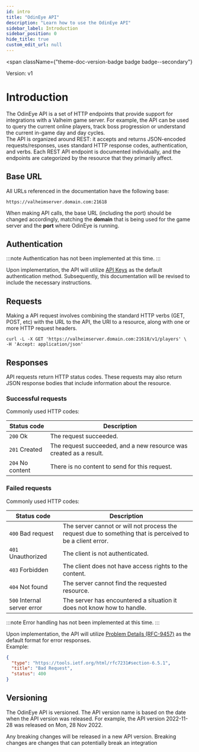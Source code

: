 ```yaml
---
id: intro
title: "OdinEye API"
description: "Learn how to use the OdinEye API"
sidebar_label: Introduction
sidebar_position: 0
hide_title: true
custom_edit_url: null
---
```



<span
  className={"theme-doc-version-badge badge badge--secondary"}
>
  Version: v1
</span>

# Introduction

The OdinEye API is a set of HTTP endpoints that provide support for integrations with a Valheim game server. For example, the API can be used to query the current online players, track boss progression or understand the current in-game day and day cycles.  
The API is organized around REST: it accepts and returns JSON-encoded requests/responses, uses standard HTTP response codes, authentication, and verbs.
Each REST API endpoint is documented individually, and the endpoints are categorized by the resource that they primarily affect.

## Base URL

All URLs referenced in the documentation have the following base:

```
https://valheimserver.domain.com:21618
```

When making API calls, the base URL (including the port) should be changed accordingly, matching the <b>domain</b> that is being used for the game server and the <b>port</b> where OdinEye is running.

## Authentication

:::note
Authentication has not been implemented at this time.
:::

Upon implementation, the API will utilize [API Keys](https://en.wikipedia.org/wiki/API_key) as the default authentication method. Subsequently, this documentation will be revised to include the necessary instructions.

## Requests

Making a API request involves combining the standard HTTP verbs (GET, POST, etc) with the URL to the API, the URI to a resource, along with one or more HTTP request headers.

```curl showLineNumbers
curl -L -X GET 'https://valheimserver.domain.com:21618/v1/players' \
-H 'Accept: application/json'
```

## Responses

API requests return HTTP status codes. These requests may also return JSON response bodies that include information about the resource.

### Successful requests

Commonly used HTTP codes:

| Status code      | Description                                                        |
|------------------|--------------------------------------------------------------------|
| `200` Ok         | The request succeeded.                                             |
| `201` Created    | The request succeeded, and a new resource was created as a result. |
| `204` No content | There is no content to send for this request.                      |


### Failed requests

Commonly used HTTP codes:

| Status code                 | Description                                                                                                |
|-----------------------------|------------------------------------------------------------------------------------------------------------|
| `400` Bad request           | The server cannot or will not process the request due to something that is perceived to be a client error. |
| `401` Unauthorized          | The client is not authenticated.                                                                           |
| `403` Forbidden             | The client does not have access rights to the content.                                                     |
| `404` Not found             | The server cannot find the requested resource.                                                             |
| `500` Internal server error | The server has encountered a situation it does not know how to handle.                                     |


:::note
Error handling has not been implemented at this time.
:::

Upon implementation, the API will utilize [Problem Details (RFC-9457)](https://datatracker.ietf.org/doc/html/rfc9457) as the default format for error responses.  
Example:

```json
{
  "type": "https://tools.ietf.org/html/rfc7231#section-6.5.1",
  "title": "Bad Request",
  "status": 400
}
```

## Versioning

The OdinEye API is versioned. The API version name is based on the date when the API version was released. For example, the API version 2022-11-28 was released on Mon, 28 Nov 2022.

Any breaking changes will be released in a new API version. Breaking changes are changes that can potentially break an integration